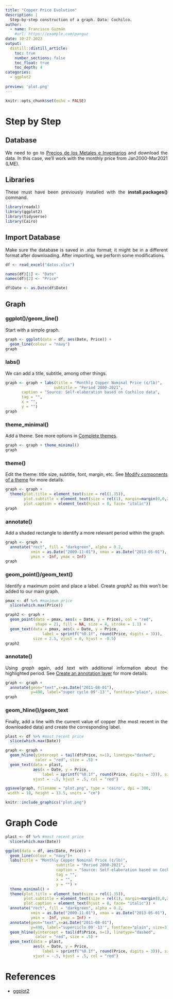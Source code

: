 ```yaml
---
title: "Copper Price Evolution"
description: |
  Step-by-step construction of a graph. Data: Cochilco.
author:
  - name: Francisco Guzmán
    #url: https://example.com/panguz
date: 10-27-2023
output: 
  distill::distill_article:
    toc: true
    number_sections: false
    toc_float: true
    toc_depth: 4
categories:
  - ggplot2
  
preview: 'plot.png'
---
```


<style>
  body {
    text-align: justify;
  }

  h1, h2, h3, h4, h5, h6 {
    text-align: left; /* Adjust as needed */
  }

  /* For table of contents (toc) */
  /* Assuming your toc class is toc */
  .toc {
    text-align: left; /* Adjust as needed */
  }
</style>

```r
knitr::opts_chunk$set(echo = FALSE)
```

# Step by Step

## Database

We need to go to <a href="https://boletin.cochilco.cl/estadisticas/grafico.asp?tipo_metal=1" target="_blank">Precios de los Metales e Inventarios</a>
and download the data. In this case, we'll work with the monthly price from Jan2000-Mar2021 (LME).

## Libraries
These must have been previously installed with the **install.packages()** command.

```r
library(readxl)
library(ggplot2)
library(tidyverse)
library(Cairo)

```

## Import Database

Make sure the database is saved in *.xlsx* format; it might be in a different format after downloading. After importing, we perform some modifications.

```r
df <- read_excel("datos.xlsx")

names(df)[1] <- "Date"
names(df)[2] <- "Price"

df$Date <- as.Date(df$Date)

```

## Graph

### ggplot()/geom_line()

Start with a simple graph.

```r
graph <- ggplot(data = df, aes(Date, Price)) +
  geom_line(colour = "navy")
graph
```

### labs()

We can add a title, subtitle, among other things.

```r
graph <- graph + labs(title = "Monthly Copper Nominal Price (¢/lb)",
                     subtitle = "Period 2000-2021",
       caption = "Source: Self-elaboration based on Cochilco data",
       tag = "",
       x = "",
       y = "")
graph
```

### theme_minimal()

Add a theme. See more options in <a href="https://ggplot2.tidyverse.org/reference/ggtheme.html" target="_blank">Complete themes</a>.

```r
graph <- graph + theme_minimal()
graph
```

### theme()

Edit the theme: title size, subtitle, font, margin, etc. See <a href="https://ggplot2.tidyverse.org/reference/theme.html#examples" target="_blank">Modify components of a theme</a> for more details.


```r
graph <- graph +
  theme(plot.title = element_text(size = rel(1.35)),
        plot.subtitle = element_text(size = rel(1), margin=margin(0,0,20,0)),
        plot.caption = element_text(hjust = 0, face= "italic"))
graph
```


### annotate()

Add a shaded rectangle to identify a more relevant period within the graph.

```r
graph <- graph +
  annotate("rect", fill = "darkgreen", alpha = 0.2,
           xmin = as.Date("2009-11-01"), xmax = as.Date("2013-05-01"),
           ymin = -Inf, ymax = Inf)
graph
```


### geom_point()/geom_text()

Identify a maximum point and place a label. Create *graph2* as this won't be added to our main graph.


```r
pmax <- df %>% #maximum price
  slice(which.max(Price))

graph2 <- graph +
  geom_point(data = pmax, aes(x = Date, y = Price), col = "red",
             shape = 21, fill = NA, size = 4, stroke = 1.1) +
  geom_text(data = pmax, aes(x = Date, y = Price,
                label = sprintf("%0.1f", round(Price, digits = 3))),
            size = 2.5, vjust = 0, hjust = -0.5)
graph2
```


### annotate()

Using *graph* again, add text with additional information about the highlighted period. See <a href="https://ggplot2.tidyverse.org/reference/annotate.html" target="_blank">Create an annotation layer</a> for more details.


```r
graph <- graph + 
  annotate(geom="text",x=as.Date("2011-08-01"),
           y=490, label="super cycle 09'-13'", fontface="plain", size=3)
graph
```

### geom_hline()/geom_text

Finally, add a line with the current value of copper (the most recent in the downloaded data) and create the corresponding label.

```r
plast <- df %>% #most recent price
  slice(which.max(Date))

graph <- graph +
  geom_hline(yintercept = tail(df$Price, n=1), linetype="dashed",
             color = "red", size = .5) +
  geom_text(data = plast,
            aes(x = Date, y = Price,
                label = sprintf("%0.1f", round(Price, digits = 3))), size = 3,
            vjust = -.5, hjust = .5, col = "red")

```


```r
ggsave(graph, filename = "plot.png", type = 'cairo', dpi = 300,
 width = 18, height = 13.5, units = "cm")

knitr::include_graphics("plot.png")

```


# Graph Code

```r

plast <- df %>% #most recent price
  slice(which.max(Date))

ggplot(data = df, aes(Date, Price)) +
  geom_line(colour = "navy")+ 
  labs(title = "Monthly Copper Nominal Price (¢/lb)",
                      subtitle = "Period 2000-2021",
                      caption = "Source: Self-elaboration based on Cochilco data",
                      tag = "",
                      x = "",
                      y = "") + 
  theme_minimal() +
  theme(plot.title = element_text(size = rel(1.35)),
        plot.subtitle = element_text(size = rel(1), margin=margin(0,0,20,0)),
        plot.caption = element_text(hjust = 0, face= "italic")) +
  annotate("rect", fill = "darkgreen", alpha = 0.2,
           xmin = as.Date("2009-11-01"), xmax = as.Date("2013-05-01"),
           ymin = -Inf, ymax = Inf) +
  annotate(geom="text",x=as.Date("2011-08-01"),
           y=490, label="superciclo 09'-13'", fontface="plain", size=3) +
  geom_hline(yintercept = tail(df$Price, n=1), linetype="dashed",
             color = "red", size = .5) +
  geom_text(data = plast,
            aes(x = Date, y = Price,
                label = sprintf("%0.1f", round(Price, digits = 3))), size = 3,
            vjust = -.5, hjust = .5, col = "red")
```

# References

* <a href="https://ggplot2.tidyverse.org/reference/index.html" target="_blank">ggplot2</a>
